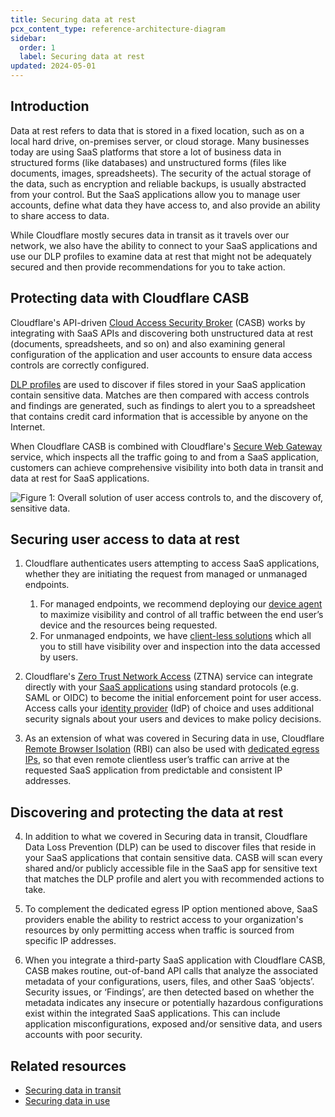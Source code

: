 ```yaml
---
title: Securing data at rest
pcx_content_type: reference-architecture-diagram
sidebar:
  order: 1
  label: Securing data at rest
updated: 2024-05-01
---
```


## Introduction

Data at rest refers to data that is stored in a fixed location, such as on a local hard drive, on-premises server, or cloud storage. Many businesses today are using SaaS platforms that store a lot of business data in structured forms (like databases) and unstructured forms (files like documents, images, spreadsheets). The security of the actual storage of the data, such as encryption and reliable backups, is usually abstracted from your control. But the SaaS applications allow you to manage user accounts, define what data they have access to, and also provide an ability to share access to data.

While Cloudflare mostly secures data in transit as it travels over our network, we also have the ability to connect to your SaaS applications and use our DLP profiles to examine data at rest that might not be adequately secured and then provide recommendations for you to take action.

## Protecting data with Cloudflare CASB

Cloudflare's API-driven [Cloud Access Security Broker](/cloudflare-one/applications/scan-apps/) (CASB) works by integrating with SaaS APIs and discovering both unstructured data at rest (documents, spreadsheets, and so on) and also examining general configuration of the application and user accounts to ensure data access controls are correctly configured.

[DLP profiles](/cloudflare-one/applications/scan-apps/casb-dlp/) are used to discover if files stored in your SaaS application contain sensitive data. Matches are then compared with access controls and findings are generated, such as findings to alert you to a spreadsheet that contains credit card information that is accessible by anyone on the Internet.

When Cloudflare CASB is combined with Cloudflare's [Secure Web Gateway](/cloudflare-one/policies/gateway/) service, which inspects all the traffic going to and from a SaaS application, customers can achieve comprehensive visibility into both data in transit and data at rest for SaaS applications.

![Figure 1: Overall solution of user access controls to, and the discovery of, sensitive data.](~/assets/images/reference-architecture/securing-data-at-rest/securing-data-at-rest-fig1.svg "Figure 1: Overall solution of user access controls to, and the discovery of, sensitive data.")

## Securing user access to data at rest

1. Cloudflare authenticates users attempting to access SaaS applications, whether they are initiating the request from managed or unmanaged endpoints.

   1. For managed endpoints, we recommend deploying our [device agent](/cloudflare-one/connections/connect-devices/warp/) to maximize visibility and control of all traffic between the end user’s device and the resources being requested.
   2. For unmanaged endpoints, we have [client-less solutions](/reference-architecture/diagrams/sase/sase-clientless-access-private-dns/) which all you to still have visibility over and inspection into the data accessed by users.

2. Cloudflare's [Zero Trust Network Access](/cloudflare-one/policies/access/) (ZTNA) service can integrate directly with your [SaaS applications](/cloudflare-one/applications/configure-apps/saas-apps/) using standard protocols (e.g. SAML or OIDC) to become the initial enforcement point for user access. Access calls your [identity provider](/cloudflare-one/identity/idp-integration/) (IdP) of choice and uses additional security signals about your users and devices to make policy decisions.

3. As an extension of what was covered in Securing data in use, Cloudflare [Remote Browser Isolation](/cloudflare-one/policies/browser-isolation/) (RBI) can also be used with [dedicated egress IPs](/cloudflare-one/policies/gateway/egress-policies/dedicated-egress-ips/), so that even remote clientless user’s traffic can arrive at the requested SaaS application from predictable and consistent IP addresses.

## Discovering and protecting the data at rest

4. In addition to what we covered in Securing data in transit, Cloudflare Data Loss Prevention (DLP) can be used to discover files that reside in your SaaS applications that contain sensitive data. CASB will scan every shared and/or publicly accessible file in the SaaS app for sensitive text that matches the DLP profile and alert you with recommended actions to take.

5. To complement the dedicated egress IP option mentioned above, SaaS providers enable the ability to restrict access to your organization's resources by only permitting access when traffic is sourced from specific IP addresses.

6. When you integrate a third-party SaaS application with Cloudflare CASB, CASB makes routine, out-of-band API calls that analyze the associated metadata of your configurations, users, files, and other SaaS ‘objects’. Security issues, or ‘Findings’, are then detected based on whether the metadata indicates any insecure or potentially hazardous configurations exist within the integrated SaaS applications. This can include application misconfigurations, exposed and/or sensitive data, and users accounts with poor security.

## Related resources

- [Securing data in transit](/reference-architecture/diagrams/security/securing-data-in-transit/)
- [Securing data in use](/reference-architecture/diagrams/security/securing-data-in-use/)

